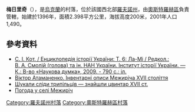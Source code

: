{{not|梅日里奇 (波洛吉區)|梅日里奇 (卡尼夫區)}}
{{noteTA
|1=zh-hans:梅日里奇;zh-hant:梅日里奇
}}
{{coord|50|18|4|N|26|28|30|E|scale:30000|display=title}}
'''梅日里奇'''（{{lang-uk|Межиріч|Mezhyrich}}），是[[烏克蘭|烏克蘭]]的村落，位於該國西北部[[羅夫諾州|羅夫諾州]]，由[[奧斯特羅赫區|奧斯特羅赫區]]負責管轄，始建於1396年，面積2.398平方公里，海拔高度200米，2001年人口1,490。

==參考資料==
* [http://history.org.ua/?termin=Mezhyr%D1%96ch_selo С. І. Кот. / Енциклопедія історії України: Т. 6: Ла-Мі / Редкол.: В. А. Смолій (голова) та ін. НАН України. Інститут історії України. — К.: В-во «Наукова думка», 2009. - 790 с.: іл.] {{Wayback|url=http://history.org.ua/?termin=Mezhyr%D1%96ch_selo |date=20160305024442 }}
* [http://dspace.nbuv.gov.ua:8080/dspace/bitstream/handle/123456789/14135/05-Atamanenko.pdf?sequence=1 Віктор Атаманенко. Інвентарні описи Межиріча XVII століття]{{dead link|date=2018年3月 |bot=InternetArchiveBot |fix-attempted=yes }}
* [http://vf-ndc-oasu.ucoz.ru/news/shukali_slidi_tripilciv_znajshli_cvintar_xvii_st/2012-05-30-225 Шукали сліди трипільців — знайшли цвинтар XVII ст.] {{Wayback|url=http://vf-ndc-oasu.ucoz.ru/news/shukali_slidi_tripilciv_znajshli_cvintar_xvii_st/2012-05-30-225 |date=20181111133814 }}
* [http://weather.in.ua/ua/rovenskaja/15362 Погода у селі Межиріч] {{Wayback|url=http://weather.in.ua/ua/rovenskaja/15362 |date=20111216223125 }}

{{DEFAULTSORT:Межиріч}}
[[Category:羅夫諾州村落|Category:羅夫諾州村落]]
[[Category:奧斯特羅赫區村落|Category:奧斯特羅赫區村落]]


{{Rivne-geo-stub}}